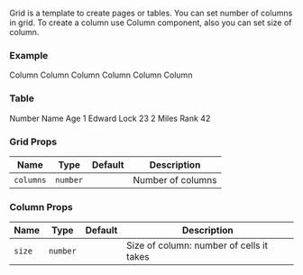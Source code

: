 
Grid is a template to create pages or tables. You can set number of columns in grid.
To create a column use Column component, also you can set size of column.

### Example

<Playground>
  <Grid columns={5}>
    <Column>
      <ColumnContent>Column</ColumnContent>
    </Column>
    <Column size={2}>
      <ColumnContent>Column</ColumnContent>
    </Column>
    <Column>
      <ColumnContent>Column</ColumnContent>
    </Column>
    <Column size={5}>
      <ColumnContent>Column</ColumnContent>
    </Column>
    <Column>
      <ColumnContent>Column</ColumnContent>
    </Column>
    <Column>
      <ColumnContent>Column</ColumnContent>
    </Column>
  </Grid>
</Playground>

### Table

<Playground>
  <Grid columns={5}>
    <Column>
      <TableContent style={{ background: '#f5f5f5' }}>Number</TableContent>
    </Column>
    <Column size={3}>
      <TableContent style={{ background: '#f5f5f5' }}>Name</TableContent>
    </Column>
    <Column>
      <TableContent style={{ background: '#f5f5f5' }}>Age</TableContent>
    </Column>
    <Column>
      <TableContent>1</TableContent>
    </Column>
    <Column size={3}>
      <TableContent>Edward Lock</TableContent>
    </Column>
    <Column>
      <TableContent>23</TableContent>
    </Column>
    <Column>
      <TableContent>2</TableContent>
    </Column>
    <Column size={3}>
      <TableContent>Miles Rank</TableContent>
    </Column>
    <Column>
      <TableContent>42</TableContent>
    </Column>
  </Grid>
</Playground>

### Grid Props

| Name      | Type     | Default | Description       |
| --------- | -------- | ------- | ----------------- |
| `columns` | `number` |         | Number of columns |

### Column Props

| Name   | Type     | Default | Description                              |
| ------ | -------- | ------- | ---------------------------------------- |
| `size` | `number` |         | Size of column: number of cells it takes |
